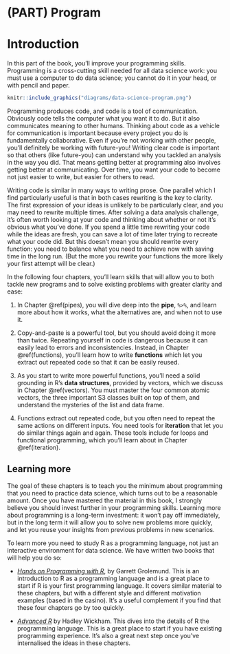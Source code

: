 # (PART) Program {.unnumbered}

# Introduction {#program-intro}

In this part of the book, you'll improve your programming skills.
Programming is a cross-cutting skill needed for all data science work: you must use a computer to do data science; you cannot do it in your head, or with pencil and paper.

```r
knitr::include_graphics("diagrams/data-science-program.png")
```

Programming produces code, and code is a tool of communication.
Obviously code tells the computer what you want it to do.
But it also communicates meaning to other humans.
Thinking about code as a vehicle for communication is important because every project you do is fundamentally collaborative.
Even if you're not working with other people, you'll definitely be working with future-you!
Writing clear code is important so that others (like future-you) can understand why you tackled an analysis in the way you did.
That means getting better at programming also involves getting better at communicating.
Over time, you want your code to become not just easier to write, but easier for others to read.

Writing code is similar in many ways to writing prose.
One parallel which I find particularly useful is that in both cases rewriting is the key to clarity.
The first expression of your ideas is unlikely to be particularly clear, and you may need to rewrite multiple times.
After solving a data analysis challenge, it's often worth looking at your code and thinking about whether or not it's obvious what you've done.
If you spend a little time rewriting your code while the ideas are fresh, you can save a lot of time later trying to recreate what your code did.
But this doesn't mean you should rewrite every function: you need to balance what you need to achieve now with saving time in the long run.
(But the more you rewrite your functions the more likely your first attempt will be clear.)

In the following four chapters, you'll learn skills that will allow you to both tackle new programs and to solve existing problems with greater clarity and ease:

1.  In Chapter \@ref(pipes), you will dive deep into the **pipe**, `%>%`, and learn more about how it works, what the alternatives are, and when not to use it.

2.  Copy-and-paste is a powerful tool, but you should avoid doing it more than twice.
    Repeating yourself in code is dangerous because it can easily lead to errors and inconsistencies.
    Instead, in Chapter \@ref(functions), you'll learn how to write **functions** which let you extract out repeated code so that it can be easily reused.

3.  As you start to write more powerful functions, you'll need a solid grounding in R's **data structures**, provided by vectors, which we discuss in Chapter \@ref(vectors).
    You must master the four common atomic vectors, the three important S3 classes built on top of them, and understand the mysteries of the list and data frame.

4.  Functions extract out repeated code, but you often need to repeat the same actions on different inputs.
    You need tools for **iteration** that let you do similar things again and again.
    These tools include for loops and functional programming, which you'll learn about in Chapter \@ref(iteration).

## Learning more

The goal of these chapters is to teach you the minimum about programming that you need to practice data science, which turns out to be a reasonable amount.
Once you have mastered the material in this book, I strongly believe you should invest further in your programming skills.
Learning more about programming is a long-term investment: it won't pay off immediately, but in the long term it will allow you to solve new problems more quickly, and let you reuse your insights from previous problems in new scenarios.

To learn more you need to study R as a programming language, not just an interactive environment for data science.
We have written two books that will help you do so:

-   [*Hands on Programming with R*](https://rstudio-education.github.io/hopr/), by Garrett Grolemund.
    This is an introduction to R as a programming language and is a great place to start if R is your first programming language.
    It covers similar material to these chapters, but with a different style and different motivation examples (based in the casino).
    It's a useful complement if you find that these four chapters go by too quickly.

-   [*Advanced R*](https://adv-r.hadley.nz/) by Hadley Wickham.
    This dives into the details of R the programming language.
    This is a great place to start if you have existing programming experience.
    It's also a great next step once you've internalised the ideas in these chapters.
